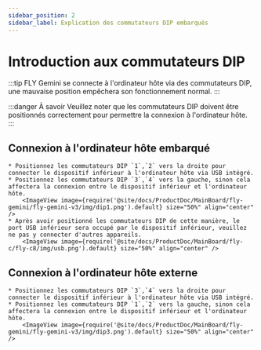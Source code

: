 ```yaml
---
sidebar_position: 2
sidebar_label: Explication des commutateurs DIP embarqués
---
```





# Introduction aux commutateurs DIP

:::tip
FLY Gemini se connecte à l'ordinateur hôte via des commutateurs DIP, une mauvaise position empêchera son fonctionnement normal.
:::

:::danger À savoir
Veuillez noter que les commutateurs DIP doivent être positionnés correctement pour permettre la connexion à l'ordinateur hôte.
:::

## Connexion à l'ordinateur hôte embarqué

    * Positionnez les commutateurs DIP `1`,`2` vers la droite pour connecter le dispositif inférieur à l'ordinateur hôte via USB intégré.
    * Positionnez les commutateurs DIP `3`,`4` vers la gauche, sinon cela affectera la connexion entre le dispositif inférieur et l'ordinateur hôte.
        <ImageView image={require('@site/docs/ProductDoc/MainBoard/fly-gemini/fly-gemini-v3/img/dip1.png').default} size="50%" align="center" />
    * Après avoir positionné les commutateurs DIP de cette manière, le port USB inférieur sera occupé par le dispositif inférieur, veuillez ne pas y connecter d'autres appareils.
        <ImageView image={require('@site/docs/ProductDoc/MainBoard/fly-c/fly-c8/img/usb.png').default} size="50%" align="center" />


## Connexion à l'ordinateur hôte externe

    * Positionnez les commutateurs DIP `3`,`4` vers la droite pour connecter le dispositif inférieur à l'ordinateur hôte via USB intégré.
    * Positionnez les commutateurs DIP `1`,`2` vers la gauche, sinon cela affectera la connexion entre le dispositif inférieur et l'ordinateur hôte.
        <ImageView image={require('@site/docs/ProductDoc/MainBoard/fly-gemini/fly-gemini-v3/img/dip3.png').default} size="50%" align="center" />